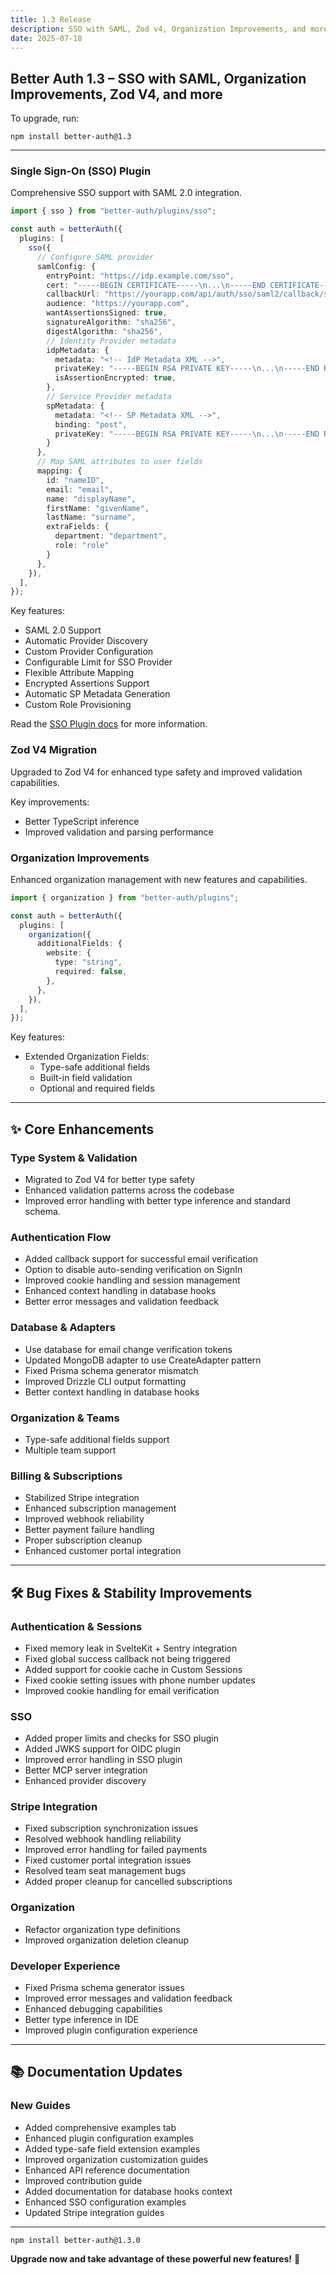```yaml
---
title: 1.3 Release
description: SSO with SAML, Zod v4, Organization Improvements, and more.
date: 2025-07-18
---
```


## Better Auth 1.3 – SSO with SAML, Organization Improvements, Zod V4, and more

To upgrade, run:

```package-install
npm install better-auth@1.3
```

---

### **Single Sign-On (SSO) Plugin**

Comprehensive SSO support with SAML 2.0 integration.

```ts title="auth.ts"
import { sso } from "better-auth/plugins/sso";

const auth = betterAuth({
  plugins: [
    sso({
      // Configure SAML provider
      samlConfig: {
        entryPoint: "https://idp.example.com/sso",
        cert: "-----BEGIN CERTIFICATE-----\n...\n-----END CERTIFICATE-----",
        callbackUrl: "https://yourapp.com/api/auth/sso/saml2/callback/saml-provider",
        audience: "https://yourapp.com",
        wantAssertionsSigned: true,
        signatureAlgorithm: "sha256",
        digestAlgorithm: "sha256",
        // Identity Provider metadata
        idpMetadata: {
          metadata: "<!-- IdP Metadata XML -->",
          privateKey: "-----BEGIN RSA PRIVATE KEY-----\n...\n-----END RSA PRIVATE KEY-----",
          isAssertionEncrypted: true,
        },
        // Service Provider metadata
        spMetadata: {
          metadata: "<!-- SP Metadata XML -->",
          binding: "post",
          privateKey: "-----BEGIN RSA PRIVATE KEY-----\n...\n-----END RSA PRIVATE KEY-----",
        }
      },
      // Map SAML attributes to user fields
      mapping: {
        id: "nameID",
        email: "email",
        name: "displayName",
        firstName: "givenName",
        lastName: "surname",
        extraFields: {
          department: "department",
          role: "role"
        }
      },
    }),
  ],
});
```

Key features:
- SAML 2.0 Support
- Automatic Provider Discovery
- Custom Provider Configuration
- Configurable Limit for SSO Provider
- Flexible Attribute Mapping
- Encrypted Assertions Support
- Automatic SP Metadata Generation
- Custom Role Provisioning

Read the [SSO Plugin docs](/docs/plugins/sso) for more information.

### **Zod V4 Migration**

Upgraded to Zod V4 for enhanced type safety and improved validation capabilities.

Key improvements:
- Better TypeScript inference
- Improved validation and parsing performance

### **Organization Improvements**

Enhanced organization management with new features and capabilities.

```ts title="auth.ts"
import { organization } from "better-auth/plugins";

const auth = betterAuth({
  plugins: [
    organization({
      additionalFields: {
        website: {
          type: "string",
          required: false,
        },
      },
    }),
  ],
});
```
Key features:
- Extended Organization Fields:
  - Type-safe additional fields
  - Built-in field validation
  - Optional and required fields

---

## ✨ Core Enhancements

### Type System & Validation
- Migrated to Zod V4 for better type safety
- Enhanced validation patterns across the codebase
- Improved error handling with better type inference and standard schema.

### Authentication Flow
- Added callback support for successful email verification
- Option to disable auto-sending verification on SignIn
- Improved cookie handling and session management
- Enhanced context handling in database hooks
- Better error messages and validation feedback

### Database & Adapters
- Use database for email change verification tokens
- Updated MongoDB adapter to use CreateAdapter pattern
- Fixed Prisma schema generator mismatch
- Improved Drizzle CLI output formatting
- Better context handling in database hooks

### Organization & Teams
- Type-safe additional fields support
- Multiple team support 

### Billing & Subscriptions
- Stabilized Stripe integration
- Enhanced subscription management
- Improved webhook reliability
- Better payment failure handling
- Proper subscription cleanup
- Enhanced customer portal integration

---

## 🛠 Bug Fixes & Stability Improvements

### Authentication & Sessions
- Fixed memory leak in SvelteKit + Sentry integration
- Fixed global success callback not being triggered
- Added support for cookie cache in Custom Sessions
- Fixed cookie setting issues with phone number updates
- Improved cookie handling for email verification

### SSO 
- Added proper limits and checks for SSO plugin
- Added JWKS support for OIDC plugin
- Improved error handling in SSO plugin
- Better MCP server integration
- Enhanced provider discovery

### Stripe Integration
- Fixed subscription synchronization issues
- Resolved webhook handling reliability
- Improved error handling for failed payments
- Fixed customer portal integration issues
- Resolved team seat management bugs
- Added proper cleanup for cancelled subscriptions

### Organization 
- Refactor organization type definitions
- Improved organization deletion cleanup

### Developer Experience
- Fixed Prisma schema generator issues
- Improved error messages and validation feedback
- Enhanced debugging capabilities
- Better type inference in IDE
- Improved plugin configuration experience

---

## 📚 Documentation Updates

### New Guides
- Added comprehensive examples tab
- Enhanced plugin configuration examples
- Added type-safe field extension examples
- Improved organization customization guides
- Enhanced API reference documentation
- Improved contribution guide
- Added documentation for database hooks context
- Enhanced SSO configuration examples
- Updated Stripe integration guides

---

```package-install
npm install better-auth@1.3.0
```

**Upgrade now and take advantage of these powerful new features!** 🚀
